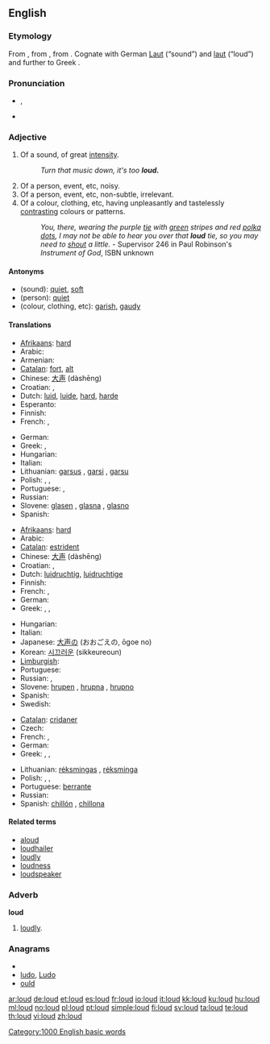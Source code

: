 ==English==

===Etymology===
From {{etyl|ang}} {{term|hlud|hlūd|loud|lang=ang}}, from {{proto|Germanic|hlūda}}, from {{proto|Indo-European|k̑l(e)u-|to hear}}. Cognate with German [[Laut]] (“sound”) and [[laut]] (“loud”) and further to Greek {{term|κλυτός||famous|lang=grc}}.

===Pronunciation===
* {{IPA|/laʊd/}}, {{SAMPA|/laUd/}}
* {{audio|en-us-loud.ogg|Audio (US)}}
*: {{rhymes|aʊd}}

===Adjective===
{{en-adj|er}}

# Of a sound, of great [[intensity]].
#: ''Turn that music down, it's too '''loud.'''''
# Of a person, event, etc, noisy.
# Of a person, event, etc, non-subtle, irrelevant.
# Of a colour, clothing, etc, having unpleasantly and tastelessly  [[contrast]]ing colours or patterns.
#: ''You, there, wearing the purple [[tie]] with [[green]] stripes and red [[polka dot]]s, I may not be able to hear you over that '''loud''' tie, so you may need to [[shout]] a little.'' - Supervisor 246 in Paul Robinson's ''Instrument of God'', ISBN unknown

====Antonyms====
* (sound): [[quiet]], [[soft]]
* (person): [[quiet]]
* (colour, clothing, etc): [[garish]], [[gaudy]]

====Translations====
{{trans-top|of a sound}}
* [[Afrikaans]]: [[hard]]
* Arabic: {{Arab|[[عالي]]}} {{IPAchar|(ʕāli)}}
* Armenian: {{t|hy|բարձր|tr=barjr|sc=Armn}}
* [[Catalan]]: [[fort]], [[alt]]
* Chinese: [[大声]] (dàshēng)
* Croatian: {{t-|hr|glasan|alt=glȁsan}}, {{t-|hr|bučan|alt=bȕčan}}
* Dutch: [[luid]], [[luide]], [[hard]], [[harde]]
* Esperanto: {{t-|eo|laŭta|xs=Esperanto}}
* Finnish: {{t+|fi|äänekäs}}
* French: {{t+|fr|fort|m}}, {{t+|fr|forte|f}}
{{trans-mid}}
* German: {{t+|de|laut}}
* Greek: {{t|el|ηχηρός|m|tr=ikhiros}},  {{t+|el|δυνατός|m|tr=dinatos}}
* Hungarian: {{t+|hu|hangos}}
* Italian: {{t+|it|forte|m|f}}
* Lithuanian: [[garsus]] {{m}}, [[garsi]] {{f}}, [[garsu]] {{n}}
* Polish: {{t+|pl|głośny|m}}, {{t-|pl|głośna|f}}, {{t-|pl|głośne|n}}
* Portuguese: {{t+|pt|alto|m}}, {{t+|pt|alta|f}}
* Russian: {{t+|ru|громкий|tr=grómkij}}
* Slovene: [[glasen]] {{m}}, [[glasna]] {{f}}, [[glasno]] {{n}}
* Spanish: {{t+|es|fuerte|m|f}}
{{trans-bottom}}

{{trans-top|noisy}}
* [[Afrikaans]]: [[hard]]
* Arabic: {{Arab|[[عالي]]}} {{IPAchar|(ʕāli)}}
* [[Catalan]]: [[estrident]]
* Chinese: [[大声]] (dàshēng)
* Croatian: {{t-|hr|glasan|alt=glȁsan}}, {{t-|hr|bučan|alt=bȕčan}}
* Dutch: [[luidruchtig]], [[luidruchtige]]
* Finnish: {{t+|fi|äänekäs}}
* French: {{t+|fr|bruyant|m}}, {{t|fr|bruyante|f}}
* German: {{t+|de|laut}}
* Greek: {{t|el|θορυβώδης|m|tr=θorivodis}},  {{t|el|βροντερός|m|tr=vronteros}},  {{t|el|βροντώδης|m|tr=vrontodis}}
{{trans-mid}}
* Hungarian: {{t+|hu|hangos}}
* Italian: {{t-|it|rumoroso|m}}
* Japanese: [[大声]]の (おおごえの, ōgoe no)
* Korean: [[시끄러운]] (sikkeureoun)
* [[Limburgish]]: {{t-|li|helle|xs=Limburgish}}
* Portuguese: {{t+|pt|barulhento}}
* Russian: {{t+|ru|громкий|tr=grómkij}}, {{t+|ru|шумный|tr=šúmnyj}}
* Slovene: [[hrupen]] {{m}}, [[hrupna]] {{f}}, [[hrupno]] {{n}}
* Spanish: {{t-|es|ruidoso}}
* Swedish: {{t|sv|ljudlig}}
{{trans-bottom}}

{{trans-top|of a colour, clothing, etc.}}
* [[Catalan]]: [[cridaner]]
* Czech: {{t-|cs|křiklavý}}
* French: {{t+|fr|voyant|m}}, {{t+|fr|voyante|f}}
* German: {{t+|de|grell}}
* Greek: {{t|el|φανταχτερός|m|tr=fantakhteros}},  {{t|el|χτυπητός|m|tr=khtipitos}},  {{t|el|κραυγαλέος|m|tr=kravgaleos}}
{{trans-mid}}
* Lithuanian: [[rėksmingas]] {{m}}, [[rėksminga]] {{f}}
* Polish: {{t+|pl|krzykliwy|m}}, {{t-|pl|krzykliwa|f}}, {{t-|pl|krzykliwe}}
* Portuguese: [[berrante]]
* Russian: {{t|ru|кричащий|tr=kričáš'ij}}
* Spanish: [[chillón]] {{m}}, [[chillona]] {{f}}
{{trans-bottom}}

====Related terms====
* [[aloud]]
* [[loudhailer]]
* [[loudly]]
* [[loudness]]
* [[loudspeaker]]

===Adverb===
'''loud'''

# [[loudly]].

===Anagrams===
* {{alphagram|dlou}}
* [[ludo#English|ludo]], [[Ludo#English|Ludo]]
* [[ould#English|ould]]

[[Category:1000 English basic words]]

[[ar:loud]]
[[de:loud]]
[[et:loud]]
[[es:loud]]
[[fr:loud]]
[[io:loud]]
[[it:loud]]
[[kk:loud]]
[[ku:loud]]
[[hu:loud]]
[[ml:loud]]
[[no:loud]]
[[pl:loud]]
[[pt:loud]]
[[simple:loud]]
[[fi:loud]]
[[sv:loud]]
[[ta:loud]]
[[te:loud]]
[[th:loud]]
[[vi:loud]]
[[zh:loud]]